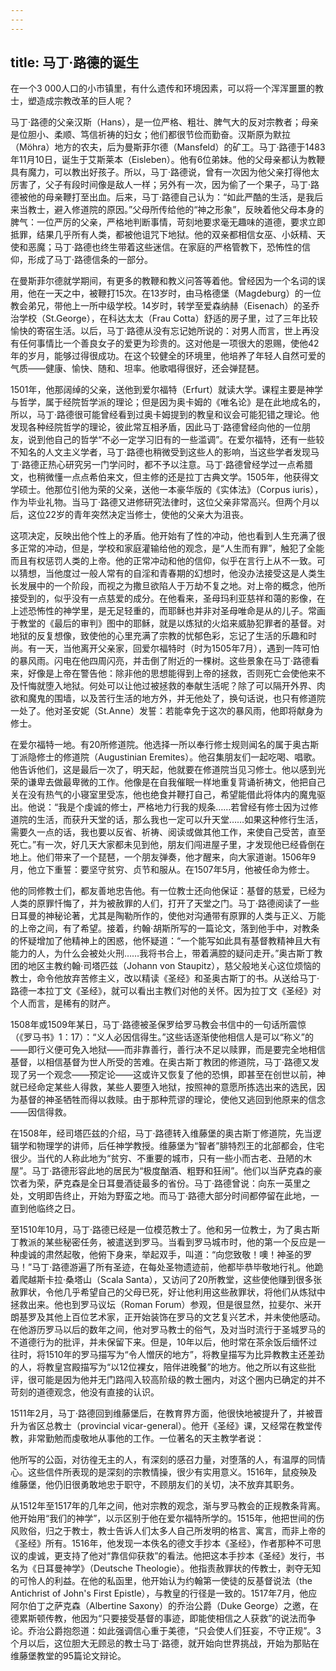 ```yaml
---
---
---
```

title: 马丁·路德的诞生
---




在一个3 000人口的小市镇里，有什么遗传和环境因素，可以将一个浑浑噩噩的教士，塑造成宗教改革的巨人呢？

马丁·路德的父亲汉斯（Hans），是一位严格、粗壮、脾气大的反对宗教者；母亲是位胆小、柔顺、笃信祈祷的妇女；他们都很节俭而勤奋。汉斯原为默拉（Möhra）地方的农夫，后为曼斯菲尔德（Mansfeld）的矿工。马丁·路德于1483年11月10日，诞生于艾斯莱本（Eisleben）。他有6位弟妹。他的父母亲都认为教鞭具有魔力，可以教出好孩子。所以，马丁·路德说，曾有一次因为他父亲打得他太厉害了，父子有段时间像是敌人一样；另外有一次，因为偷了一个果子，马丁·路德被他的母亲鞭打至出血。后来，马丁·路德自己认为：“如此严酷的生活，是我后来当教士，避入修道院的原因。”父母所传给他的“神之形象”，反映着他父母本身的脾气：一位严厉的父亲，严格地判断事情，苛刻地要求毫无趣味的道德，要求立即抵罪，结果几乎所有人类，都被他诅咒下地狱。他的双亲都相信女巫、小妖精、天使和恶魔；马丁·路德也终生带着这些迷信。在家庭的严格管教下，恐怖性的信仰，形成了马丁·路德信条的一部分。

在曼斯菲尔德就学期间，有更多的教鞭和教义问答等着他。曾经因为一个名词的误用，他在一天之中，被鞭打15次。在13岁时，由马格德堡（Magdeburg）的一位教会弟兄，带他上一所中级学校。14岁时，转学至爱森纳赫（Eisenach）的圣乔治学校（St.George），在科达太太（Frau Cotta）舒适的房子里，过了三年比较愉快的寄宿生活。以后，马丁·路德从没有忘记她所说的：对男人而言，世上再没有任何事情比一个善良女子的爱更为珍贵的。这对他是一项很大的恩赐，使他42年的岁月，能够过得很成功。在这个较健全的环境里，他培养了年轻人自然可爱的气质——健康、愉快、随和、坦率。他歌唱得很好，还会弹琵琶。

1501年，他那阔绰的父亲，送他到爱尔福特（Erfurt）就读大学。课程主要是神学与哲学，属于经院哲学派的理论；但是因为奥卡姆的《唯名论》是在此地成名的，所以，马丁·路德很可能曾经看到过奥卡姆提到的教皇和议会可能犯错之理论。他发现各种经院哲学的理论，彼此常互相矛盾，因此马丁·路德曾经向他的一位朋友，说到他自己的哲学“不必一定学习旧有的一些滥调”。在爱尔福特，还有一些较不知名的人文主义学者，马丁·路德也稍微受到这些人的影响，当这些学者发现马丁·路德正热心研究另一门学问时，都不予以注意。马丁·路德曾经学过一点希腊文，也稍微懂一点点希伯来文，但主修的还是拉丁古典文学。1505年，他获得文学硕士。他那位引他为荣的父亲，送他一本豪华版的《实体法》（Corpus iuris），作为毕业礼物。当马丁·路德又进修研究法律时，这位父亲非常高兴。但两个月以后，这位22岁的青年突然决定当修士，使他的父亲大为沮丧。

这项决定，反映出他个性上的矛盾。他开始有了性的冲动，他也看到人生充满了很多正常的冲动，但是，学校和家庭灌输给他的观念，是“人生而有罪”，触犯了全能而且有权惩罚人类的上帝。他的正常冲动和他的信仰，似乎在言行上从不一致。可以猜想，当他度过一般人常有的自淫和青春期的幻想时，他没办法接受这是人类生长发展中的一个阶段，而视之为撒旦欲陷人于万劫不复之地。对上帝的概念，他所接受到的，似乎没有一点慈爱的成分。在他看来，圣母玛利亚慈祥和蔼的影像，在上述恐怖性的神学里，是无足轻重的，而耶稣也并非对圣母唯命是从的儿子。常画于教堂的《最后的审判》图中的耶稣，就是以炼狱的火焰来威胁犯罪者的基督。对地狱的反复想像，致使他的心里充满了宗教的忧郁色彩，忘记了生活的乐趣和时尚。有一天，当他离开父亲家，回爱尔福特时（时为1505年7月），遇到一阵可怕的暴风雨。闪电在他四周闪亮，并击倒了附近的一棵树。这些景象在马丁·路德看来，好像是上帝在警告他：除非他的思想能得到上帝的拯救，否则死亡会使他来不及忏悔就堕入地狱。何处可以让他过被拯救的奉献生活呢？除了可以隔开外界、肉欲和魔鬼的围墙，以及苦行生活的地方外，并无他处了，换句话说，也只有修道院一处了。他对圣安妮（St.Anne）发誓：若能幸免于这次的暴风雨，他即将献身为修士。

在爱尔福特一地。有20所修道院。他选择一所以奉行修士规则闻名的属于奥古斯丁派隐修士的修道院（Augustinian Eremites）。他召集朋友们一起吃喝、唱歌。他告诉他们，这是最后一次了，明天起，他就要在修道院当见习修士。他以感到光荣的谦卑去做最卑微的工作。他像是在自我催眠一样地重复背诵祈祷文，他把自己关在没有热气的小寝室里受冻，他也绝食并鞭打自己，希望能借此将体内的魔鬼驱出。他说：“我是个虔诚的修士，严格地力行我的规条……若曾经有修士因为过修道院的生活，而获升天堂的话，那么我也一定可以升天堂……如果这种修行生活，需要久一点的话，我也要以反省、祈祷、阅读或做其他工作，来使自己受苦，直至死亡。”有一次，好几天大家都未见到他，朋友们闯进屋子里，才发现他已经昏倒在地上。他们带来了一个琵琶，一个朋友弹奏，他才醒来，向大家道谢。1506年9月，他立下重誓：要坚守贫穷、贞节和服从。在1507年5月，他被任命为修士。

他的同修教士们，都友善地忠告他。有一位教士还向他保证：基督的慈爱，已经为人类的原罪忏悔了，并为被赦罪的人们，打开了天堂之门。马丁·路德阅读了一些日耳曼的神秘论著，尤其是陶勒所作的，使他对沟通带有原罪的人类与正义、万能的上帝之间，有了希望。接着，约翰·胡斯所写的一篇论文，落到他手中，对教条的怀疑增加了他精神上的困惑，他怀疑道：“一个能写如此具有基督教精神且大有能力的人，为什么会被处火刑……我将书合上，带着满腔的疑问走开。”奥古斯丁教团的地区主教约翰·司塔匹兹（Johann von Staupitz），慈父般地关心这位烦恼的教士，命令他放弃苦修主义，改以精读《圣经》和圣奥古斯丁的书。从送给马丁·路德一本拉丁文《圣经》，就可以看出主教们对他的关怀。因为拉丁文《圣经》对个人而言，是稀有的财产。

1508年或1509年某日，马丁·路德被圣保罗给罗马教会书信中的一句话所震惊（《罗马书》1：17）：“义人必因信得生。”这些话逐渐使他相信人是可以“称义”的——即行义便可免入地狱——而非靠善行，善行决不足以赎罪，而是要完全地相信基督，以相信基督为世人所受的苦难。在奥古斯丁教团的修道院，马丁·路德又发现了另一个观念——预定论——这或许又恢复了他的恐惧，即甚至在创世以前，神就已经命定某些人得救，某些人要堕入地狱，按照神的意愿所拣选出来的选民，因为基督的神圣牺牲而得以救赎。由于那种荒谬的理论，使他又逃回到他原来的信念——因信得救。

在1508年，经司塔匹兹的介绍，马丁·路德转入维藤堡的奥古斯丁修道院，先当逻辑学和物理学的讲师，后任神学教授。维藤堡为“智者”腓特烈王的北部都会，住宅很少。当代的人称此地为“贫穷、不重要的城市，只有一些小而古老、丑陋的木屋”。马丁·路德形容此地的居民为“极度酗酒、粗野和狂闹”。他们以当萨克森的豪饮者为荣，萨克森是全日耳曼酒徒最多的省份。马丁·路德曾说：向东一英里之处，文明即告终止，开始为野蛮之地。而马丁·路德大部分时间都停留在此地，一直到他临终之日。

至1510年10月，马丁·路德已经是一位模范教士了。他和另一位教士，为了奥古斯丁教派的某些秘密任务，被遣送到罗马。当看到罗马城市时，他的第一个反应是一种虔诚的肃然起敬，他俯下身来，举起双手，叫道：“向您致敬！噢！神圣的罗马！”马丁·路德游遍了所有圣迹，在每处圣物遗迹前，他都毕恭毕敬地行礼。他跪着爬越斯卡拉·桑塔山（Scala Santa），又访问了20所教堂，这些使他赚到很多张赦罪状，令他几乎希望自己的父母已死，好让他利用这些赦罪状，将他们从炼狱中拯救出来。他也到罗马议坛（Roman Forum）参观，但是很显然，拉斐尔、米开朗基罗及其他上百位艺术家，正开始装饰在罗马的文艺复兴艺术，并未使他感动。在他游历罗马以后的数年之间，他对罗马教士的俗气，及对当时流行于圣城罗马的不道德行为的批评，并未保留下来。但是，10年以后，他时常在茶余饭后缅怀过往时，将1510年的罗马描写为“令人憎厌的地方”，将教皇描写为比异教教主还差劲的人，将教皇宫殿描写为“以12位裸女，陪伴进晚餐”的地方。他之所以有这些批评，很可能是因为他并无门路闯入较高阶级的教士圈内，对这个圈内已确定的并不苛刻的道德观念，他没有直接的认识。

1511年2月，马丁·路德回到维藤堡后，在教育界方面，他很快地被提升了，并被晋升为省区总教士（provincial vicar-general）。他开《圣经》课，又经常在教堂传教，非常勤勉而虔敬地从事他的工作。一位著名的天主教学者说：

他所写的公函，对彷徨无主的人，有深刻的感召力量，对堕落的人，有温厚的同情心。这些信件所表现的是深刻的宗教情操，很少有实用意义。1516年，鼠疫殃及维藤堡，他仍旧很勇敢地忠于职守，不顾朋友们的关切，决不放弃其职务。



从1512年至1517年的几年之间，他对宗教的观念，渐与罗马教会的正规教条背离。他开始用“我们的神学”，以示区别于他在爱尔福特所学的。1515年，他把世间的伤风败俗，归之于教士，教士告诉人们太多人自己所发明的格言、寓言，而非上帝的《圣经》所有。1516年，他发现一本佚名的德文手抄本《圣经》，作者那种不可思议的虔诚，更支持了他对“靠信仰获救”的看法。他把这本手抄本《圣经》发行，书名为《日耳曼神学》（Deutsche Theologie）。他指责赦罪状的传教士，剥夺无知的可怜人的利益。在他的私函里，他开始认为约翰第一使徒的反基督说法（the Antichrist of John's First Epistle），与教皇的行径是一致的。1517年7月，他应阿尔伯丁之萨克森（Albertine Saxony）的乔治公爵（Duke George）之邀，在德累斯顿传教，他因为“只要接受基督的事迹，即能使相信之人获救”的说法而争论。乔治公爵抱怨道：如此强调信心重于美德，“只会使人们狂妄，不守正规”。3个月以后，这位胆大无顾忌的教士马丁·路德，就开始向世界挑战，开始为那贴在维藤堡教堂的95篇论文辩论。